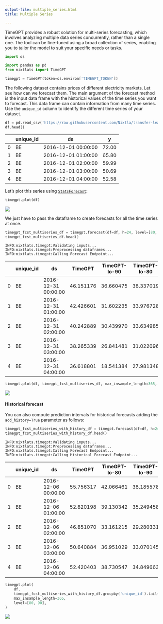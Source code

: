 ```yaml
---
output-file: multiple_series.html
title: Multiple Series

---
```


TimeGPT provides a robust solution for multi-series forecasting, which
involves analyzing multiple data series concurrently, rather than a
single one. The tool can be fine-tuned using a broad collection of
series, enabling you to tailor the model to suit your specific needs or
tasks.

```python
import os

import pandas as pd
from nixtlats import TimeGPT
```


```python
timegpt = TimeGPT(token=os.environ['TIMEGPT_TOKEN'])
```

The following dataset contains prices of different electricity markets.
Let see how can we forecast them. The main argument of the forecast
method is the input data frame with the historical values of the time
series you want to forecast. This data frame can contain information
from many time series. Use the `unique_id` column to identify the
different time series of your dataset.

```python
df = pd.read_csv('https://raw.githubusercontent.com/Nixtla/transfer-learning-time-series/main/datasets/electricity-short.csv')
df.head()
```

|     | unique_id | ds                  | y     |
|-----|-----------|---------------------|-------|
| 0   | BE        | 2016-12-01 00:00:00 | 72.00 |
| 1   | BE        | 2016-12-01 01:00:00 | 65.80 |
| 2   | BE        | 2016-12-01 02:00:00 | 59.99 |
| 3   | BE        | 2016-12-01 03:00:00 | 50.69 |
| 4   | BE        | 2016-12-01 04:00:00 | 52.58 |

Let’s plot this series using
[`StatsForecast`](https://github.com/Nixtla/statsforecast):

```python
timegpt.plot(df)
```

![](/docs/tutorials/6_multiple_series_files/figure-markdown_strict/cell-5-output-1.png)

We just have to pass the dataframe to create forecasts for all the time
series at once.

```python
timegpt_fcst_multiseries_df = timegpt.forecast(df=df, h=24, level=[80, 90])
timegpt_fcst_multiseries_df.head()
```

``` text
INFO:nixtlats.timegpt:Validating inputs...
INFO:nixtlats.timegpt:Preprocessing dataframes...
INFO:nixtlats.timegpt:Calling Forecast Endpoint...
```

|     | unique_id | ds                  | TimeGPT   | TimeGPT-lo-90 | TimeGPT-lo-80 | TimeGPT-hi-80 | TimeGPT-hi-90 |
|-----|-----------|---------------------|-----------|---------------|---------------|---------------|---------------|
| 0   | BE        | 2016-12-31 00:00:00 | 46.151176 | 36.660475     | 38.337019     | 53.965334     | 55.641878     |
| 1   | BE        | 2016-12-31 01:00:00 | 42.426601 | 31.602235     | 33.976728     | 50.876475     | 53.250968     |
| 2   | BE        | 2016-12-31 02:00:00 | 40.242889 | 30.439970     | 33.634985     | 46.850794     | 50.045809     |
| 3   | BE        | 2016-12-31 03:00:00 | 38.265339 | 26.841481     | 31.022096     | 45.508582     | 49.689197     |
| 4   | BE        | 2016-12-31 04:00:00 | 36.618801 | 18.541384     | 27.981348     | 45.256255     | 54.696218     |

```python
timegpt.plot(df, timegpt_fcst_multiseries_df, max_insample_length=365, level=[80, 90])
```

![](/docs/tutorials/6_multiple_series_files/figure-markdown_strict/cell-7-output-1.png)

#### Historical forecast

You can also compute prediction intervals for historical forecasts
adding the `add_history=True` parameter as follows:

```python
timegpt_fcst_multiseries_with_history_df = timegpt.forecast(df=df, h=24, level=[80, 90], add_history=True)
timegpt_fcst_multiseries_with_history_df.head()
```

``` text
INFO:nixtlats.timegpt:Validating inputs...
INFO:nixtlats.timegpt:Preprocessing dataframes...
INFO:nixtlats.timegpt:Calling Forecast Endpoint...
INFO:nixtlats.timegpt:Calling Historical Forecast Endpoint...
```

|     | unique_id | ds                  | TimeGPT   | TimeGPT-lo-80 | TimeGPT-lo-90 | TimeGPT-hi-80 | TimeGPT-hi-90 |
|-----|-----------|---------------------|-----------|---------------|---------------|---------------|---------------|
| 0   | BE        | 2016-12-06 00:00:00 | 55.756317 | 42.066461     | 38.185578     | 69.446173     | 73.327057     |
| 1   | BE        | 2016-12-06 01:00:00 | 52.820198 | 39.130342     | 35.249458     | 66.510054     | 70.390938     |
| 2   | BE        | 2016-12-06 02:00:00 | 46.851070 | 33.161215     | 29.280331     | 60.540926     | 64.421810     |
| 3   | BE        | 2016-12-06 03:00:00 | 50.640884 | 36.951029     | 33.070145     | 64.330740     | 68.211624     |
| 4   | BE        | 2016-12-06 04:00:00 | 52.420403 | 38.730547     | 34.849663     | 66.110258     | 69.991142     |

```python
timegpt.plot(
    df, 
    timegpt_fcst_multiseries_with_history_df.groupby('unique_id').tail(365 + 24), 
    max_insample_length=365, 
    level=[80, 90],
)
```

![](/docs/tutorials/6_multiple_series_files/figure-markdown_strict/cell-9-output-1.png)

